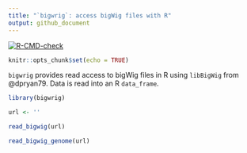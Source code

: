 ```yaml
---
title: "`bigwrig`: access bigWig files with R"
output: github_document
---
```


<!-- badges: start -->
[![R-CMD-check](https://github.com/rnabioco/RcppLibBigWig/actions/workflows/R-CMD-check.yaml/badge.svg)](https://github.com/rnabioco/RcppLibBigWig/actions/workflows/R-CMD-check.yaml)
<!-- badges: end -->

```r
knitr::opts_chunk$set(echo = TRUE)
```

`bigwrig` provides read access to bigWig files in R using `libBigWig` from @dpryan79. Data is read into an R `data_frame`.

```r
library(bigwrig)

url <- ''

read_bigwig(url)

read_bigwig_genome(url)
```
